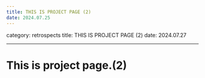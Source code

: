 ```yaml
---
title: THIS IS PROJECT PAGE (2)
date: 2024.07.25
---
```


category: retrospects
title: THIS IS PROJECT PAGE (2)
date: 2024.07.27

---

# This is project page.(2)
